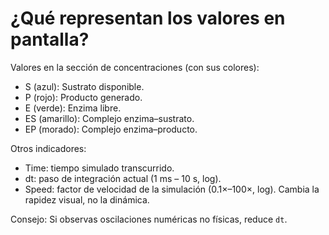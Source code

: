 # ¿Qué representan los valores en pantalla?

Valores en la sección de concentraciones (con sus colores):

- S (azul): Sustrato disponible.
- P (rojo): Producto generado.
- E (verde): Enzima libre.
- ES (amarillo): Complejo enzima–sustrato.
- EP (morado): Complejo enzima–producto.

Otros indicadores:
- Time: tiempo simulado transcurrido.
- dt: paso de integración actual (1 ms – 10 s, log).
- Speed: factor de velocidad de la simulación (0.1×–100×, log). Cambia la rapidez visual, no la dinámica.

Consejo: Si observas oscilaciones numéricas no físicas, reduce `dt`.
